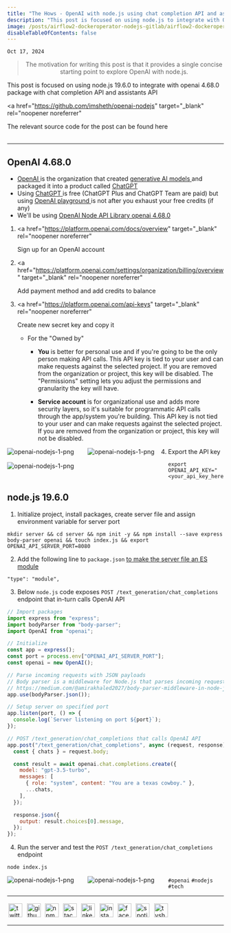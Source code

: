 ```yaml
---
title: "The Hows - OpenAI with node.js using chat completion API and assistants API"
description: "This post is focused on using node.js to integrate with OpenAI chat completion API and assistants API"
image: /posts/airflow2-dockeroperator-nodejs-gitlab/airflow2-dockeroperator-nodejs-gitlab-banner.png
disableTableOfContents: false
---
```


`Oct 17, 2024`

<blockquote>
  <p style="text-align:center">
    The motivation for writing this post is that it provides a single concise
    starting point to explore OpenAI with node.js.
  </p>
</blockquote>

This post is focused on using node.js 19.6.0 to integrate with openai 4.68.0 package with chat completion API and assistants API

<a
  href="https://github.com/imsheth/openai-nodejs"
  target="_blank"
  rel="noopener noreferrer"
>
  The relevant source code for the post can be found here
</a>
<br />
<br />

---

## OpenAI 4.68.0

- <a href="https://openai.com/" target="_blank" rel="noopener noreferrer">
    OpenAI
  </a> is the organization that created <a
    href="https://platform.openai.com/docs/models"
    target="_blank"
    rel="noopener noreferrer"
  >
    generative AI models
  </a> and packaged it into a product called <a
    href="https://chat.openai.com/"
    target="_blank"
    rel="noopener noreferrer"
  >
    ChatGPT
  </a>
- Using <a href="https://chat.openai.com/" target="_blank" rel="noopener noreferrer" > ChatGPT </a> is free (ChatGPT Plus and ChatGPT Team are paid) but using <a href="https://community.openai.com/t/is-playground-free/18909/14" target="_blank" rel="noopener noreferrer" > OpenAI playground </a> is not after you exhaust your free credits (if any)
- We'll be using <a href="https://www.npmjs.com/package/openai" target="_blank" rel="noopener noreferrer" > OpenAI Node API Library openai 4.68.0 </a>

1. <a
     href="https://platform.openai.com/docs/overview"
     target="_blank"
     rel="noopener noreferrer"
   >
     Sign up for an OpenAI account
   </a>
2. <a
     href="https://platform.openai.com/settings/organization/billing/overview"
     target="_blank"
     rel="noopener noreferrer"
   >
     Add payment method and add credits to balance
   </a>
3. <a
     href="https://platform.openai.com/api-keys"
     target="_blank"
     rel="noopener noreferrer"
   >
     Create new secret key and copy it
   </a>

   - For the "Owned by"

     - <b>You</b> is better for personal use and if you're going to be the only person
       making API calls. This API key is tied to your user and can make requests
       against the selected project. If you are removed from the organization or
       project, this key will be disabled. The "Permissions" setting lets you adjust
       the permissions and granularity the key will have.

     - <b>Service account</b> is for organizational use and adds more security layers,
       so it's suitable for programmatic API calls through the app/system you're
       building. This API key is not tied to your user and can make requests against
       the selected project. If you are removed from the organization or project,
       this key will not be disabled.

<a href="/posts/openai-nodejs/1.png" target="_blank" rel="noopener noreferrer">
  <img
    src="/posts/openai-nodejs/1.png"
    alt="openai-nodejs-1-png"
    align="left"
    style="margin-right: 2rem; margin-bottom: 1rem"
  />
</a>

<a href="/posts/openai-nodejs/2.png" target="_blank" rel="noopener noreferrer">
  <img
    src="/posts/openai-nodejs/2.png"
    alt="openai-nodejs-1-png"
    align="left"
    style="margin-right: 2rem; margin-bottom: 1rem"
  />
</a>

<a href="/posts/openai-nodejs/3.png" target="_blank" rel="noopener noreferrer">
  <img
    src="/posts/openai-nodejs/3.png"
    alt="openai-nodejs-1-png"
    align="left"
    style="margin-right: 2rem; margin-bottom: 1rem"
  />
</a>

4. Export the API key

```shell
export OPENAI_API_KEY="<your_api_key_here>"
```

## node.js 19.6.0

1. Initialize project, install packages, create server file and assign environment variable for server port

```shell
mkdir server && cd server && npm init -y && npm install --save express body-parser openai && touch index.js && export OPENAI_API_SERVER_PORT=8080
```

2. Add the following line to `package.json` <a href="https://nodejs.org/api/packages.html#determining-module-system" target="_blank" rel="noopener noreferrer" > to make the server file an ES module</a>

```shell
"type": "module",
```

3. Below `node.js` code exposes `POST /text_generation/chat_completions` endpoint that in-turn calls OpenAI API

```javascript
// Import packages
import express from "express";
import bodyParser from "body-parser";
import OpenAI from "openai";

// Initialize
const app = express();
const port = process.env["OPENAI_API_SERVER_PORT"];
const openai = new OpenAI();

// Parse incoming requests with JSON payloads
// Body parser is a middleware for Node.js that parses incoming request bodies and makes them available as objects in the req.body property
// https://medium.com/@amirakhaled2027/body-parser-middleware-in-node-js-75b6b9a36613
app.use(bodyParser.json());

// Setup server on specified port
app.listen(port, () => {
  console.log(`Server listening on port ${port}`);
});

// POST /text_generation/chat_completions that calls OpenAI API
app.post("/text_generation/chat_completions", async (request, response) => {
  const { chats } = request.body;

  const result = await openai.chat.completions.create({
    model: "gpt-3.5-turbo",
    messages: [
      { role: "system", content: "You are a texas cowboy." },
      ...chats,
    ],
  });

  response.json({
    output: result.choices[0].message,
  });
});
```

4. Run the server and test the `POST /text_generation/chat_completions` endpoint

```shell
node index.js
```

<a href="/posts/openai-nodejs/4.png" target="_blank" rel="noopener noreferrer">
  <img
    src="/posts/openai-nodejs/4.png"
    alt="openai-nodejs-1-png"
    align="left"
    style="margin-right: 2rem; margin-bottom: 1rem"
  />
</a>

<a href="/posts/openai-nodejs/5.png" target="_blank" rel="noopener noreferrer">
  <img
    src="/posts/openai-nodejs/5.png"
    alt="openai-nodejs-1-png"
    align="left"
    style="margin-right: 2rem; margin-bottom: 1rem"
  />
</a>

`#openai` `#nodejs` `#tech`

---

<div style="text-align: left; margin-top: 0.55rem; margin-bottom: 0.40rem;">
  <a
    href="https://twitter.com/theimsheth"
    target="_blank"
    rel="noopener noreferrer"
    style="text-decoration:none;"
  >
    <img
      src="/social/twitter.svg"
      alt="twitter"
      style="height: 32px; width: 32px; margin: .2rem"
    />
  </a>
  <a
    href="https://github.com/imsheth"
    target="_blank"
    rel="noopener noreferrer"
    style="text-decoration:none;"
  >
    <img
      src="/social/github.svg"
      alt="github"
      style="height: 32px; width: 32px; margin: .2rem"
    />
  </a>
  <a
    href="https://www.npmjs.com/~imsheth"
    target="_blank"
    rel="noopener noreferrer"
    style="text-decoration:none;"
  >
    <img
      src="/social/npm.svg"
      alt="npm"
      style="height: 32px; width: 32px; margin: .2rem"
    />
  </a>
  <a
    href="https://stackoverflow.com/users/3152654/imsheth?tab=profile"
    target="_blank"
    rel="noopener noreferrer"
    style="text-decoration:none;"
  >
    <img
      src="/social/stackoverflow.svg"
      alt="stackoverflow"
      style="height: 32px; width: 32px; margin: .2rem"
    />
  </a>
  <a
    href="https://in.linkedin.com/in/imsheth"
    target="_blank"
    rel="noopener noreferrer"
    style="text-decoration:none;"
  >
    <img
      src="/social/linkedin.svg"
      alt="linkedin"
      style="height: 32px; width: 32px; margin: .2rem"
    />
  </a>
  <a
    href="https://instagram.com/imsheth/"
    target="_blank"
    rel="noopener noreferrer"
    style="text-decoration:none;"
  >
    <img
      src="/social/instagram.svg"
      alt="instagram"
      style="height: 32px; width: 32px; margin: .2rem"
    />
  </a>
  <a
    href="https://www.facebook.com/imsheth"
    target="_blank"
    rel="noopener noreferrer"
    style="text-decoration:none;"
  >
    <img
      src="/social/facebook.svg"
      alt="facebook"
      style="height: 32px; width: 32px; margin: .2rem"
    />
  </a>
  <a
    href="https://open.spotify.com/user/orekqqr23uij1ehi7upg9akat?si=xXA0ZUqxQW2GgFYzdXgAOA&nd=1"
    target="_blank"
    rel="noopener noreferrer"
    style="text-decoration:none;"
  >
    <img
      src="/social/spotify.svg"
      alt="spotify"
      style="height: 32px; width: 32px; margin: .2rem"
    />
  </a>
  <a
    href="https://www.tvshowtime.com/1589595"
    target="_blank"
    rel="noopener noreferrer"
    style="text-decoration:none;"
  >
    <img
      src="/social/tvtime.svg"
      alt="tvshowtime"
      style="height: 32px; width: 32px; margin: .2rem"
    />
  </a>
</div>

---

<br />


<Giscus
  id="comments"
  repo="imsheth/imsheth.github.io"
  repoId="MDEwOlJlcG9zaXRvcnk2Mjg4MDczMw=="
  category="Announcements"
  categoryId="DIC_kwDOA7973c4CP60t"
  mapping="url"
  term="Welcome to @giscus/react component!"
  reactionsEnabled="1"
  emitMetadata="1"
  inputPosition="top"
  theme="light"
  lang="en"
  loading="lazy"
/>
